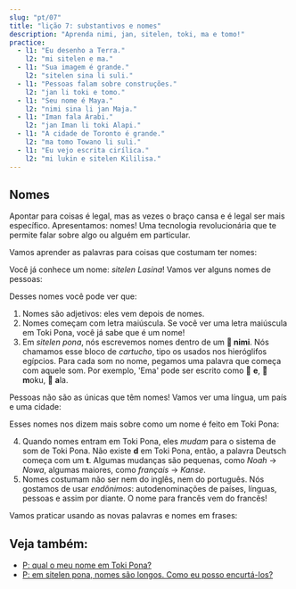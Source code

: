 ```yaml
---
slug: "pt/07"
title: "lição 7: substantivos e nomes"
description: "Aprenda nimi, jan, sitelen, toki, ma e tomo!"
practice:
  - l1: "Eu desenho a Terra."
    l2: "mi sitelen e ma."
  - l1: "Sua imagem é grande."
    l2: "sitelen sina li suli."
  - l1: "Pessoas falam sobre construções."
    l2: "jan li toki e tomo."
  - l1: "Seu nome é Maya."
    l2: "nimi sina li jan Maja."
  - l1: "Iman fala Árabi."
    l2: "jan Iman li toki Alapi."
  - l1: "A cidade de Toronto é grande."
    l2: "ma tomo Towano li suli."
  - l1: "Eu vejo escrita cirílica."
    l2: "mi lukin e sitelen Kililisa."
---
```



## Nomes

Apontar para coisas é legal, mas as vezes o braço cansa e é legal ser mais específico. Apresentamos: nomes! Uma tecnologia revolucionária que te permite falar sobre algo ou alguém em particular.

Vamos aprender as palavras para coisas que costumam ter nomes:

<List>
  <Word sl="nimi" m="nome, palavra" />
  <Word sl="jan" m="pessoa" />
  <Word sl="sitelen" m="imagem, escrita; desenhar, escrever" />
  <Word sl="toki" m="fala, língua; falar, dizer" />
  <Word sl="ma" m="Terra, terra, país" />
  <Word sl="tomo" m="construção, sala, casa" />
</List>

Você já conhece um nome: _sitelen Lasina_! Vamos ver alguns nomes de pessoas:

<List>
  <Sentence sl="jan Nowa" m="pessoa chamada Noah (do inglês 'Noah')" />
  <Sentence sl="jan Ema" m="pessoa chamada Emma (do inglês 'Emma')" />
</List>

Desses nomes você pode ver que:

1. Nomes são adjetivos: eles vem depois de nomes.
2. Nomes começam com letra maiúscula. Se você ver uma letra maiúscula em Toki Pona, você já sabe que é um nome!
3. Em _sitelen pona_, nós escrevemos nomes dentro de um **󱥂 nimi**. Nós chamamos esse bloco de _cartucho_, tipo os usados nos hieróglifos egípcios. Para cada som no nome, pegamos uma palavra que começa com aquele som. Por exemplo, 'Ema' pode ser escrito como 󱤉 **e**, 󱤶 **m**oku, 󱤂 **a**la. 

Pessoas não são as únicas que têm nomes! Vamos ver uma língua, um país e uma cidade:

<List>
  <Sentence
    sl="toki Kanse"
    m="língua chamada francês (do francês 'français')"
  />
  <Sentence sl="ma Tosi" m="terra chamada Alemanha (do alemão 'Deutsch')" />
  <Sentence
    sl="ma tomo Loma"
    m="terra de construções chamada Roma (do latim 'Rōma')"
  />
</List>

Esses nomes nos dizem mais sobre como um nome é feito em Toki Pona:

4. Quando nomes entram em Toki Pona, eles _mudam_ para o sistema de som de Toki Pona. Não existe **d** em Toki Pona, então, a palavra Deutsch começa com um **t**. Algumas mudanças são pequenas, como _Noah_ → _Nowa_, algumas maiores, como _français_ → _Kanse_.
5. Nomes costumam não ser nem do inglês, nem do português. Nós gostamos de usar _endônimos_: autodenominações de países, línguas, pessoas e assim por diante. O nome para francês vem do francês!

Vamos praticar usando as novas palavras e nomes em frases:

<List>
  <Sentence sl="waso li lukin e ma." m="O pássaro olha a terra." />
  <Sentence sl="jan li toki e tomo." m="Pessoas falam sobre uma casa." />
  <Sentence sl="jan pona li toki pona." m="Pessoas agrádaveis falam bem." />
  <Sentence sl="nimi ona li jan Kenta." m="O nome dele é Kenta." />
  <Sentence sl="jan Sunita li sitelen e pipi." m="Sunita desenha um inseto." />
  <Sentence sl="jan Nina li toki Kanse." m="Nina fala francês." />
  <Sentence sl="jan Ema li sona pona e ma Tosi." m="Emma conhece bem a Alemanha." />
</List>

<Practice exercises={frontmatter.practice} />

## Veja também:
* [P: qual o meu nome em Toki Pona?](pt/make-a-name)
* [P: em sitelen pona, nomes são longos. Como eu posso encurtá-los?](pt/simpler-cartouches)
